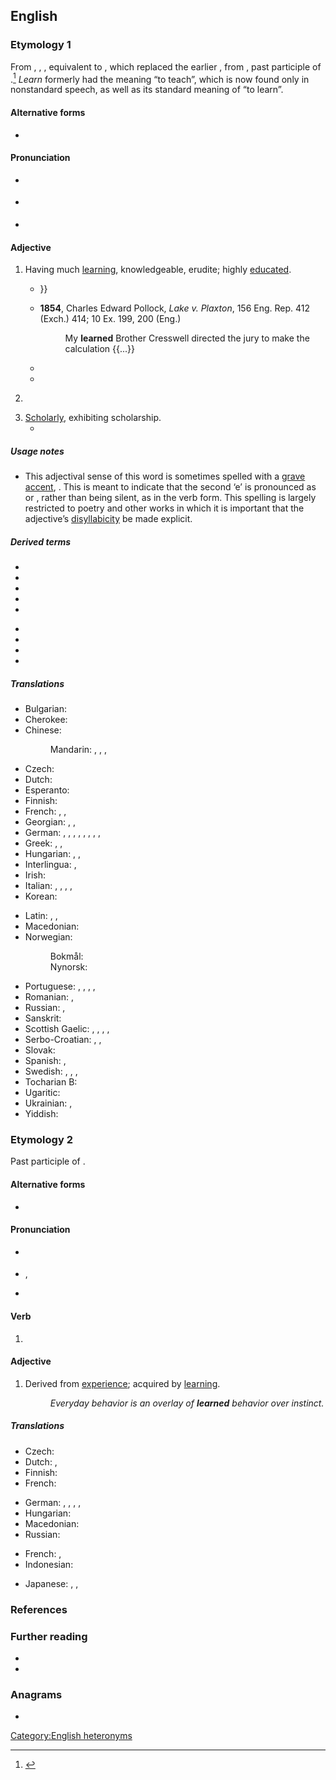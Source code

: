 {{also|Learned|learnèd|learnéd}}
==English==

===Etymology 1===
From {{inh|en|enm|lerned}}, {{m|enm|lernd}}, {{m|enm|lernyd}}, equivalent to {{affix|en|learn|-ed}}, which replaced the earlier {{m|enm|lered||taught}}, from {{der|en|ang|lǣred|(ġe)lǣred}}, past participle of {{m|ang|lǣran||to teach}}.<ref>{{R:OED Online|code=106719|part of speech=adj}}</ref> ''Learn'' formerly had the meaning “to teach”, which is now found only in nonstandard speech, as well as its standard meaning of “to learn”.

====Alternative forms====
* {{alter|en|learnèd|learnéd}}

====Pronunciation====
* {{a|UK}} {{IPA|en|/ˈlɜːnɪd/}}
* {{a|US}} {{IPA|en|/ˈlɝnɪd/}}
* {{audio|en|LL-Q1860 (eng)-Vealhurl-learned (adj).wav|Audio (UK)}}

====Adjective====
{{examples|sense=law|* [[my learned friend|my '''learned''' friend]], opposing counsel, particularly {{q|UK|Canada}} [[Queen's Counsel]]
* the honourable and '''learned''' member, {{q|UK}} a fellow [[Member of Parliament]] who is a lawyer
* the '''learned''' judge (e.g. ''the learned trial judge'', ''the learned appeal court justice''), the judge of the court below
}}
{{en-adj}}
# Having much [[learning]], knowledgeable, erudite; highly [[educated]].
#: {{syn|en|brainy|erudite|knowledgeable|scholarly|educated|Thesaurus:learned}}
#: {{ant|en|ignorant|stupid|thick|uneducated}}
#* {{RQ:Spenser Faerie Queene|book=III|canto=III|passage=the '''learned''' Merlin, well could tell, / Vnder what coast of heauen the man did dwell {{...}}}}
#* '''1854''', Charles Edward Pollock, ''Lake v. Plaxton'', 156 Eng. Rep. 412 (Exch.) 414; 10 Ex. 199, 200 (Eng.)
#*: My '''learned''' Brother Cresswell directed the jury to make the calculation {{...}}
#* {{quote-journal|en|year=2011|month=Feb|author=Jess Lourey|title=A Pyramid Approach to Novel Writing|volume=124|issue=2|page=30-32|magazine=Writer|passage=The book opens with the Time Traveler dining with '''learned''' peers in late 1800s England, where he is trying to convince them that he has invented a time machine.}}
#* {{quote-journal|en|year=2011|month=Spring|author=Jill Lepore|title=How Longfellow Woke the Dead|volume=80|issue=2|page=33-46|magazine=American Scholar|passage=HENRY WADSWORTH LONGFELLOW used to be both the best-known poet in the English-speaking world and the most beloved, adored by the '''learned''' and the lowly ...}}
# {{lb|en|legal|formal}} {{non-gloss|A [[courteous]] description used in various ways to refer to lawyers or judges.}}
# [[scholarly|Scholarly]], exhibiting scholarship.
#* {{quote-journal|en|year=1831|month=March|author=anonymous|title=The History of the Doric Race|format=book review|volume=LIII|issue=CV|page=130|magazine={{w|The Edinburgh Review}}|passage=But our limits will not permit us to discuss the many important and curious questions respecting the science of government, to which this '''learned''' work invites attention.}}

=====Usage notes=====
* This adjectival sense of this word is sometimes spelled with a [[grave accent]], {{m|en|learnèd}}. This is meant to indicate that the second ‘e’ is pronounced as {{IPAchar|/ɪ/}} or {{IPAchar|/ə/}}, rather than being silent, as in the verb form. This spelling is largely restricted to poetry and other works in which it is important that the adjective’s [[disyllabicity]] be made explicit.

=====Derived terms=====
{{rel-top|terms derived from learned (having much knowledge)}}
* {{l|en|learnedism}}
* {{l|en|learnedly}}
* {{l|en|learnedness}}
* {{l|en|learned counsel}}
* {{l|en|learned judge}}
{{rel-mid}}
* {{l|en|learned member}}
* {{l|en|learned professions}}
* {{l|en|learned society}}
* {{l|en|learned treatise}}
{{rel-bottom}}

=====Translations=====
{{trans-top|having much learning}}
* Bulgarian: {{t+|bg|учен}}
* Cherokee: {{t|chr|ᎠᎦᏔᎿᎢ}}
* Chinese:
*: Mandarin: {{t+|cmn|博學|sc=Hani}}, {{t+|cmn|博学|tr=bóxué|sc=Hani}}, {{t+|cmn|有學問|sc=Hani}}, {{t+|cmn|有学问|tr=yǒu xuéwèn|sc=Hani}}
* Czech: {{t+|cs|učený|m}}
* Dutch: {{t+|nl|geleerd}}
* Esperanto: {{t|eo|lernita}}
* Finnish: {{t+|fi|oppinut}}
* French: {{t+|fr|érudit}}, {{t+|fr|savant}}, {{t+|fr|instruit}}
* Georgian: {{t|ka|სწავლული}}, {{t|ka|განსწავლული}}, {{t|ka|ერუდირებული}}
* German: {{t+|de|gelehrt}}, {{t+|de|gebildet}}, {{t+|de|studiert}}, {{t|de|gelehrsam}}, {{t+|de|qualifiziert}}, {{t+|de|fachkundig}}, {{t+|de|fundiert}}, {{t+|de|akademisch}}, {{t+|de|belehrt}}
* Greek: {{t+|el|λόγιος|m}}, {{t+|el|πολυμαθής|m|f}}, {{t+|el|εγγράμματος|m}}
* Hungarian: {{t+|hu|tanult}}, {{t+|hu|művelt}}, {{t+|hu|tudós}}
* Interlingua: {{t|ia|docte}}, {{t|ia|erudite}}
* Irish: {{t|ga|léannta}}
* Italian: {{t+|it|colto}}, {{t+|it|dotto}}, {{t+|it|istruito|m}}, {{t+|it|erudito|m}}, {{t+|it|letterato|m}}
* Korean: {{t|ko|박식한}}
{{trans-mid}}
* Latin: {{t+|la|doctus}}, {{t|la|ērudītus|m}}, {{t|la|litterātus|m}}
* Macedonian: {{t|mk|учен|m}}
* Norwegian:
*: Bokmål: {{t+|nb|lærd}}
*: Nynorsk: {{t|nn|lærd}}
* Portuguese: {{t+|pt|douto|m}}, {{t+|pt|erudito|m}}, {{t+|pt|instruído|m}}, {{t+|pt|sábio|m}}, {{t+|pt|culto|m}}
* Romanian: {{t+|ro|învățat|m|n}}, {{t+|ro|erudit|m}}
* Russian: {{t+|ru|учёный}}, {{t+|ru|эруди́рованный}}
* Sanskrit: {{t+|sa|पण्डित}}
* Scottish Gaelic: {{t|gd|ionnsaichte}}, {{t|gd|foghlaimte}}, {{t|gd|iùlmhor}}, {{t|gd|sgoilearach}}, {{t|gd|fiosrach}}
* Serbo-Croatian: {{t+|sh|naučen}}, {{t+|sh|učen}}, {{t+|sh|načitan}}
* Slovak: {{t|sk|učený|m}}
* Spanish: {{t+|es|erudito}}, {{t+|es|leído}}
* Swedish: {{t+|sv|bildad}}, {{t+|sv|beläst}}, {{t+|sv|kultiverad}}, {{t+|sv|lärd}}
* Tocharian B: {{t|txb|ūwe}}
* Ugaritic: {{t|uga|𐎊𐎄𐎓}}
* Ukrainian: {{t|uk|вче́ний}}, {{t|uk|уче́ний}}
* Yiddish: {{t|yi|לומדיש|tr=lomdish}}
{{trans-bottom}}

{{trans-see|scholarly|scholarly}}

===Etymology 2===
Past participle of {{m|en|learn}}.

====Alternative forms====
* {{alt|en|learnt||UK, Ireland, Australia and New Zealand; alternative in Canada; rarely used in American English}}

====Pronunciation====
* {{a|UK}} {{IPA|en|/lɜːnd/}}
* {{a|US}} {{enPR|lûrnd}}, {{IPA|en|/lɝnd/}}
* {{audio|en|en-us-learned.ogg|Audio (US)}}

====Verb====
{{head|en|verb form}}

# {{lb|en|North America|and|dialectal English}} {{en-past of|learn}}

====Adjective====
{{en-adj}}

# Derived from [[experience]]; acquired by [[learn]]ing.
#: ''Everyday behavior is an overlay of '''learned''' behavior over instinct.''

=====Translations=====
{{trans-top|acquired by learning}}
* Czech: {{t|cs|naučený|m}}
* Dutch: {{t+|nl|geleerd}}, {{t+|nl|aangeleerd}}
* Finnish: {{t+|fi|opittu}}
* French: {{t+|fr|appris}}
{{trans-mid}}
* German: {{t|de|angelernt}}, {{t+|de|erlernt}}, {{t+|de|gelernt}}, {{t+|de|angeeignet}}, {{t+|de|erfahren}}
* Hungarian: {{t+|hu|tanult}}
* Macedonian: {{t|mk|научен|m}}
* Russian: {{t+|ru|нау́чный}}
{{trans-bottom}}

{{checktrans-top}}
* French: {{t+check|fr|enseigné}}, {{t+check|fr|instruit}}
* Indonesian: {{t+check|id|ajar|alt=belajar}} <!-- was "[[ajar|belajar]]" - assumed inflected form or vocalised spelling; please verify if linking is acceptable. see [[User:Kephir/gadgets/xte#Translation_fixing]] -->
{{trans-mid}}
* Japanese: {{t-check|ja|学んだ|tr=[[まなんだ]], mananda|sc=Jpan}}, {{t+check|ja|勉強|tr=[[べんきょう]]した, benkyō-shita|alt=勉強した|sc=Jpan}}, {{t+check|ja|学習|tr=[[がくしゅう]]した, gakushū-shita|alt=学習した|sc=Jpan}}
{{trans-bottom}}

===References===
<references />

===Further reading===
* {{R:Webster 1913}}
* {{R:Century 1911}}

===Anagrams===
* {{anagrams|en|a=adeelnr|Darleen|Darlene|Leander|red lane|relaned}}

[[Category:English heteronyms]]
{{catlangname|en|terms with unexpected syllabic -ed}}